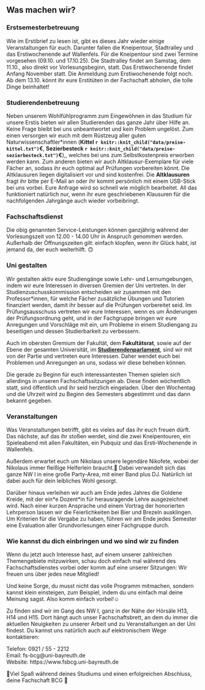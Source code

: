 ## Was machen wir? {#fachschaft-was-machen-wir}

### Erstsemesterbetreuung {-}

Wie im Erstibrief zu lesen ist, gibt es dieses Jahr wieder einige Veranstaltungen für euch. Darunter fallen die Kneipentour, Stadtralley und das Erstiwochenende auf Wallenfels. Für die Kneipentour sind zwei Termine vorgesehen (09.10. und 17.10.25). Die Stadtralley findet am Samstag, dem 11.10., also direkt vor Vorlesungsbeginn, statt. Das Erstiwochenende findet Anfang November statt. Die Anmeldung zum Erstiwochenende folgt noch.<br>
Ab dem 13.10. könnt ihr eure Erstitüten in der Fachschaft abholen, die tolle Dinge beinhaltet!

### Studierendenbetreuung {-}

Neben unserem Wohlfühlprogramm zum Eingewöhnen in das Studium für unsere Erstis bieten wir allen Studierenden das ganze Jahr über Hilfe an. Keine Frage bleibt bei uns unbeantwortet und kein Problem ungelöst. Zum einen versorgen wir euch mit dem Rüstzeug aller guten Naturwissenschaftler\*innen (**Kittel `r knitr::knit_child("data/preise-kittel.txt")`€**, **Sezierbesteck `r knitr::knit_child("data/preise-sezierbesteck.txt")`€**),, welches bei uns zum Selbstkostenpreis erworben werden kann. Zum anderen bieten wir auch Altklausur-Exemplare für viele Fächer an, sodass ihr euch optimal auf Prüfungen vorbereiten könnt. Die Altklausuren liegen digitalisiert vor und sind kostenfrei. Die  **Altklausuren** fragt ihr bitte per E-Mail an oder ihr kommt persönlich mit einem USB-Stick bei uns vorbei. Eure Anfrage wird so schnell wie möglich bearbeitet. All das funktioniert natürlich nur, wenn ihr eure geschriebenen Klausuren für die nachfolgenden Jahrgänge auch wieder vorbeibringt.

### Fachschaftsdienst {-}

Die obig genannten Service-Leistungen können ganzjährig während der Vorlesungszeit von 12.00 - 14.00 Uhr in Anspruch genommen werden. Außerhalb der Öffnungszeiten gilt: einfach klopfen, wenn ihr Glück habt, ist jemand da, der euch weiterhilft. 🙃

### Uni gestalten {-}

Wir gestalten aktiv eure Studiengänge sowie Lehr- und Lernumgebungen, indem wir eure Interessen in diversen Gremien der Uni vertreten. In der Studienzuschusskommission entscheiden wir zusammen mit den Professor\*innen, für welche Fächer zusätzliche Übungen und Tutorien finanziert werden, damit ihr besser auf die Prüfungen vorbereitet seid. Im Prüfungsausschuss vertreten wir eure Interessen, wenn es um Änderungen der Prüfungsordnung geht, und in der Fachgruppe bringen wir eure Anregungen und Vorschläge mit ein, um Probleme in einem Studiengang zu beseitigen und dessen Studierbarkeit zu verbessern.

Auch im obersten Gremium der Fakultät, dem **Fakultätsrat**, sowie auf der Ebene der gesamten Universität, im [**Studierendenparlament**](#stupa), sind wir mit von der Partie und vertreten eure Interessen. Daher wendet euch bei Problemen und Anregungen an uns, sodass wir diese beheben können.

Die gerade zu Beginn für euch interessantesten Themen spielen sich allerdings in unseren Fachschaftssitzungen ab. Diese finden wöchentlich statt, sind öffentlich und ihr seid herzlich eingeladen. Über den Wochentag und die Uhrzeit wird zu Beginn des Semesters abgestimmt und das dann bekannt gegeben.

### Veranstaltungen {-}

Was Veranstaltungen betrifft, gibt es vieles auf das ihr euch freuen dürft. Das nächste, auf das ihr stoßen werdet, sind die zwei Kneipentouren, ein Spieleabend mit allen Fakultäten, ein Pubquiz und das Ersti-Wochenende in Wallenfels.

Außerdem erwartet euch um Nikolaus unsere legendäre Nikofete, wobei der Nikolaus immer fleißige Helferlein braucht.🎅 Dabei verwandelt sich das ganze NW I in eine große Party-Area, mit einer Band plus DJ. Natürlich ist dabei auch für dein leibliches Wohl gesorgt.

Darüber hinaus verleihen wir auch am Ende jedes Jahres die Goldene Kreide, mit der ein\*e Dozent\*in für herausragende Lehre ausgezeichnet wird. Nach einer kurzen Ansprache und einem Vortrag der honorierten Lehrperson lassen wir die Feierlichkeiten bei Bier und Brezeln ausklingen. Um Kriterien für die Vergabe zu haben, führen wir am Ende jedes Semester eine Evaluation aller Grundvorlesungen einer Fachgruppe durch.

### Wie kannst du dich einbringen und wo sind wir zu finden {-}

Wenn du jetzt auch Interesse hast, auf einem unserer zahlreichen Themengebiete mitzuwirken, schau doch einfach mal während des Fachschaftsdienstes vorbei oder komm auf eine unserer Sitzungen: Wir freuen uns über jedes neue Mitglied!

Und keine Sorge, du musst nicht das volle Programm mitmachen, sondern kannst klein einsteigen, zum Beispiel, indem du uns einfach mal deine Meinung sagst. Also komm einfach vorbei!☺️

Zu finden sind wir im Gang des NW I, ganz in der Nähe der Hörsäle H13, H14 und H15. Dort hängt auch unser Fachschaftsbrett, an dem du immer die aktuellen Neuigkeiten zu unserer Arbeit und zu Veranstaltungen an der Uni findest. Du kannst uns natürlich auch auf elektronischem Wege kontaktieren:

Telefon: 0921 / 55 - 2212<br>
Email: fs-bcg@uni-bayreuth.de<br>
Website: https://www.fsbcg.uni-bayreuth.de

💚Viel Spaß während deines Studiums und einen erfolgreichen Abschluss, deine Fachschaft BCG 💚